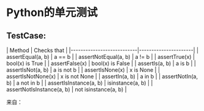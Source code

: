 =Python的单元测试=
== TestCase: ==
| Method                    | Checks that          |
|---------------------------|----------------------|
| assertEqual(a, b)         | a == b               |
| assertNotEqual(a, b)      | a != b               |
| assertTrue(x)             | bool(x) is True      |
| assertFalse(x)            | bool(x) is False     |
| assertIs(a, b)            | a is b               |
| assertIsNot(a, b)         | a is not b           |
| assertIsNone(x)           | x is None            |
| assertIsNotNone(x)        | x is not None        |
| assertIn(a, b)            | a in b               |
| assertNotIn(a, b)         | a not in b           |
| assertIsInstance(a, b)    | isinstance(a, b)     |
| assertNotIsInstance(a, b) | not isinstance(a, b) |

来自：{{http://docs.python.org/2/library/unittest.html|unittest}}

